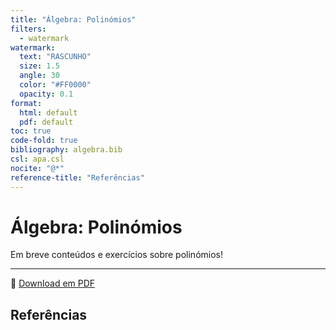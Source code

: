 ```yaml
---
title: "Álgebra: Polinómios"
filters:
  - watermark
watermark:
  text: "RASCUNHO"
  size: 1.5
  angle: 30
  color: "#FF0000"
  opacity: 0.1
format:
  html: default
  pdf: default
toc: true
code-fold: true
bibliography: algebra.bib
csl: apa.csl
nocite: "@*"
reference-title: "Referências"
---
```


# Álgebra: Polinómios

Em breve conteúdos e exercícios sobre polinómios!

---

📄 [Download em PDF](./polinomios.pdf){target="_blank"}

## Referências
